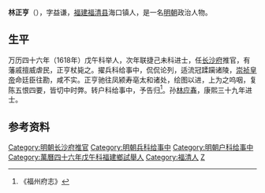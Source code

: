 '''林正亨'''（{{bd|？||？||}}），字益谦，[[福建|福建]][[福清县|福清县]]海口镇人，是一名[[明朝|明朝]]政治人物。
 
== 生平 ==
万历四十六年（1618年）戊午科举人，次年联捷己未科进士，任[[长沙府|长沙府]]推官，有藩戚擅威虐民，正亨杖毙之。擢兵科给事中，侃侃论列，适流冠蹂躏诸陵，[[崇祯皇帝|崇祯皇帝]]命廷臣往勘，咸不实。正亨驰往凤颍寿亳太和诸处，绘图以进，上为之呜咽，复陈五恨四要，皆切中时弊。转户科给事中，予告归<ref>《福州府志》</ref>。孙[[林应春|林应春]]，康熙三十九年进士。
 
==参考资料==
{{reflist}}
 
{{明朝人物小作品}}
{{萬曆四十七年己未科殿試金榜}}
[[Category:明朝长沙府推官|Category:明朝长沙府推官]]
[[Category:明朝兵科给事中|Category:明朝兵科给事中]]
[[Category:明朝户科给事中|Category:明朝户科给事中]]
[[Category:萬曆四十六年戊午科福建鄉試舉人|Category:萬曆四十六年戊午科福建鄉試舉人]]
[[Category:福清人|Category:福清人]]
[[Category:林姓|Z]]